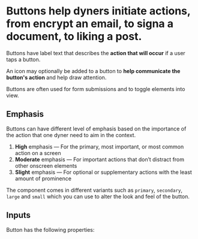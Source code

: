 

<Meta of={DyneCodeEditor} />

# Buttons help dyners initiate actions, from encrypt an email, to signa a document, to liking a post.

Buttons have label text that describes the **action that will occur** if a user taps a button.

An icon may optionally be added to a button to **help communicate the button's action** and help draw attention.

Buttons are often used for form submissions and to toggle elements into view.

## Emphasis

Buttons can have different level of emphasis based on the importance of the action that one dyner need to aim in the context.

1. **High** emphasis — For the primary, most important, or most common action on a screen
1. **Moderate** emphasis — For important actions that don’t distract from other onscreen elements
1. **Slight** emphasis — For optional or supplementary actions with the least amount of prominence

The component comes in different variants such as `primary`, `secondary`, `large` and `small` which you can use to alter the look and feel of the button.

## Inputs

Button has the following properties:

<Primary />

<Controls />

<Stories />

